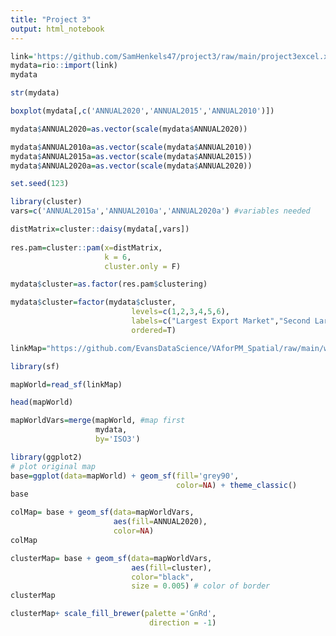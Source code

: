 ```yaml
---
title: "Project 3"
output: html_notebook
---
```


```r
link='https://github.com/SamHenkels47/project3/raw/main/project3excel.xlsx'
mydata=rio::import(link)
mydata
```

```r
str(mydata)
```
```r
boxplot(mydata[,c('ANNUAL2020','ANNUAL2015','ANNUAL2010')])
```
```r
mydata$ANNUAL2020=as.vector(scale(mydata$ANNUAL2020))

```

```r
mydata$ANNUAL2010a=as.vector(scale(mydata$ANNUAL2010))
mydata$ANNUAL2015a=as.vector(scale(mydata$ANNUAL2015))
mydata$ANNUAL2020a=as.vector(scale(mydata$ANNUAL2020))

```

```r
set.seed(123)

library(cluster)
vars=c('ANNUAL2015a','ANNUAL2010a','ANNUAL2020a') #variables needed

distMatrix=cluster::daisy(mydata[,vars])
          
res.pam=cluster::pam(x=distMatrix,
                     k = 6,
                     cluster.only = F)
```

```r
mydata$cluster=as.factor(res.pam$clustering)
```

```r
mydata$cluster=factor(mydata$cluster,
                           levels=c(1,2,3,4,5,6),
                           labels=c("Largest Export Market","Second Largest Export Market","Major Export Market","Minor Export Market","Very Minor Export Market","Little to No Exports"), 
                           ordered=T)

```

``` r
linkMap="https://github.com/EvansDataScience/VAforPM_Spatial/raw/main/worldMap.geojson" 

library(sf)
```



```r
mapWorld=read_sf(linkMap)
```

```r
head(mapWorld)
```

```r
mapWorldVars=merge(mapWorld, #map first
                   mydata, 
                   by='ISO3') 
```

```R
library(ggplot2)
# plot original map
base=ggplot(data=mapWorld) + geom_sf(fill='grey90',
                                     color=NA) + theme_classic()
base
```

```r
colMap= base + geom_sf(data=mapWorldVars,
                       aes(fill=ANNUAL2020),
                       color=NA)
colMap
```

```r
clusterMap= base + geom_sf(data=mapWorldVars,
                           aes(fill=cluster),
                           color="black",
                           size = 0.005) # color of border
clusterMap 
```


```r
clusterMap+ scale_fill_brewer(palette ='GnRd',
                               direction = -1)
```

